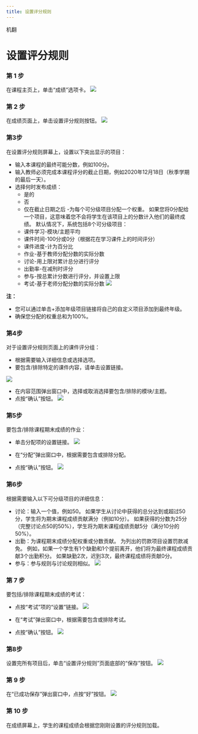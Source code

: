 ```yaml
--- 
title: 设置评分规则 
--- 
```



机翻
 # 设置评分规则 
 
 ### 第 1 步 
 在课程主页上，单击“成绩”选项卡。 
 ![](/img/ulearning/teacher/grade01.png) 
 
 ### 第 2 步 
 在成绩页面上，单击设置评分规则按钮。 
 ![](/img/ulearning/teacher/grade02.png)
 
 ### 第3步 
 在设置评分规则屏幕上，设置以下突出显示的项目： 
 - 输入本课程的最终可能分数，例如100分。 
 - 输入教师必须完成本课程评分的截止日期，例如2020年12月18日（秋季学期的最后一天）。 
 - 选择何时发布成绩： 
     - 是的 
     - 否 
     - 仅在截止日期之后 
 -为每个可分级项目分配一个权重。 如果您将0分配给一个项目，这意味着您不会将学生在该项目上的分数计入他们的最终成绩。 默认情况下，系统包括8个可分级项目： 
     - 课件学习-模块/主题平均 
     - 课件时间-100分或0分（根据花在学习课件上的时间评分） 
     - 课件进度-计为百分比 
     - 作业-基于教师分配分数的实际分数 
     - 讨论-用上限对累计总分进行评分 
     - 出勤率-在减刑时评分 
     - 参与-按总累计分数进行评分，并设置上限 
     - 考试-基于老师分配分数的实际分数 
![](/img/ulearning/teacher/grade03.png)

 **注：** 
 - 您可以通过单击+添加年级项目链接将自己的自定义项目添加到最终年级。 
 - 确保您分配的权重总和为100%。 
 
 ### 第4步 
 对于设置评分规则页面上的课件评分组： 
 - 根据需要输入详细信息或选择选项。 
 - 要包含/排除特定的课件内容，请单击设置链接。

![](/img/ulearning/teacher/grade04.png)

 - 在内容范围弹出窗口中，选择或取消选择要包含/排除的模块/主题。 
 - 点按“确认”按钮。 
 ![](/img/ulearning/teacher/grade05.png)

 ### 第5步 
 要包含/排除课程期末成绩的作业： 
 - 单击分配项的设置链接。 
 ![](/img/ulearning/teacher/grade06.png)

 - 在“分配”弹出窗口中，根据需要包含或排除分配。 
 - 点按“确认”按钮。 
 ![](/img/ulearning/teacher/grade07.png)

 ### 第6步 
 根据需要输入以下可分级项目的详细信息： 
 - 讨论：输入一个值，例如50。 如果学生从讨论中获得的总分达到或超过50分，学生将为期末课程成绩贡献满分（例如10分）。 如果获得的分数为25分（完整讨论点50的50%），学生将为期末课程成绩贡献5分（满分10分的50%）。 
 - 出勤：为课程期末成绩分配权重或分数贡献。 为列出的罚款项目设置罚款减免。 例如，如果一个学生有1个缺勤和1个提前离开，他们将为最终课程成绩贡献3个出勤积分。 如果缺勤2次，迟到3次，最终课程成绩将贡献0分。 
 - 参与：参与规则与讨论规则相似。 
 ![](/img/ulearning/teacher/grade08.png)

 ### 第 7 步 
 要包括/排除课程期末成绩的考试： 
 - 点按“考试”项的“设置”链接。 
 ![](/img/ulearning/teacher/grade09.png)
 
 - 在“考试”弹出窗口中，根据需要包含或排除考试。 
 - 点按“确认”按钮。 
 ![](/img/ulearning/teacher/grade10.png) 

 ### 第8步 
 设置完所有项目后，单击“设置评分规则”页面底部的“保存”按钮。 
 ![](/img/ulearning/teacher/grade11.png)

 ### 第 9 步 
 在“已成功保存”弹出窗口中，点按“好”按钮。 
 ![](/img/ulearning/teacher/grade12.png)

 ### 第 10 步 
 在成绩屏幕上，学生的课程成绩会根据您刚刚设置的评分规则加载。
